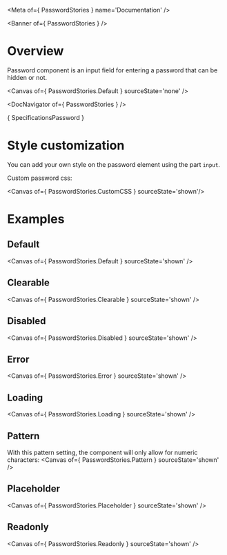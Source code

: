
<Meta of={ PasswordStories } name='Documentation' />

<Banner of={ PasswordStories } />

# Overview

Password component is an input field for entering a password that can be hidden or not.

<Canvas of={ PasswordStories.Default } sourceState='none' />

<DocNavigator of={ PasswordStories } />

<Markdown>{ SpecificationsPassword }</Markdown>

# Style customization

You can add your own style on the password element using the part `input`.

Custom password css:

<Canvas of={ PasswordStories.CustomCSS } sourceState='shown'/>

# Examples

## Default

<Canvas of={ PasswordStories.Default } sourceState='shown' />

## Clearable

<Canvas of={ PasswordStories.Clearable } sourceState='shown' />

## Disabled

<Canvas of={ PasswordStories.Disabled } sourceState='shown' />

## Error

<Canvas of={ PasswordStories.Error } sourceState='shown' />

## Loading

<Canvas of={ PasswordStories.Loading } sourceState='shown' />

## Pattern
With this pattern setting, the component will only allow for numeric characters:
<Canvas of={ PasswordStories.Pattern } sourceState='shown' />

## Placeholder

<Canvas of={ PasswordStories.Placeholder } sourceState='shown' />

## Readonly

<Canvas of={ PasswordStories.Readonly } sourceState='shown' />
